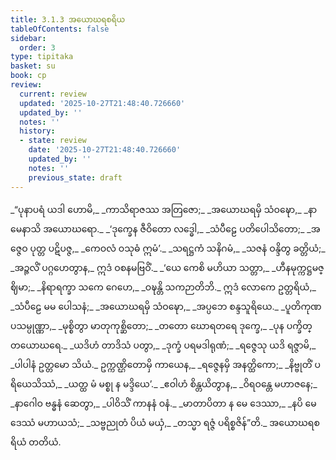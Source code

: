 ```yaml
---
title: 3.1.3 အယောဃရစရိယ
tableOfContents: false
sidebar:
  order: 3
type: tipitaka
basket: su
book: cp
review:
  current: review
  updated: '2025-10-27T21:48:40.726660'
  updated_by: ''
  notes: ''
  history:
  - state: review
    date: '2025-10-27T21:48:40.726660'
    updated_by: ''
    notes: ''
    previous_state: draft
---
```



<ReviewStatus review={frontmatter.review} showDetails={true} />

<HypothesisAnnotation frontmatter={frontmatter} />

<DynamicBreadcrumb />

<Division number="24" book="cp" e="ch" v="21" p="410">

<Paragraph number="294" type="verses" book="cp">
_“ပုနာပရံ ယဒါ ဟောမိ,_  
_ကာသိရာဇဿ အတြဇော;_  
_အယောဃရမှိ သံဝဍ္ဎော,_  
_နာမေနာသိ အယောဃရော._  

</Paragraph>

</Division>
<Division number="25" book="cp" e="ch" v="21" p="410">

<Paragraph number="295" type="verses" book="cp">
_‘ဒုက္ခေန ဇီဝိတော လဒ္ဓေါ,_  
_သံပီဠေ ပတိပေါသိတော;_  
_အဇ္ဇေဝ ပုတ္တ ပဋိပဇ္ဇ,_  
_ကေဝလံ ဝသုဓံ ဣမံ’._  

</Paragraph>

</Division>
<Division number="26" book="cp" e="ch" v="21" p="410">

<Paragraph number="296" type="verses" book="cp">
_သရဋ္ဌကံ သနိဂမံ,_  
_သဇနံ ဝန္ဒိတွ ခတ္တိယံ;_  
_အဉ္ဇလိံ ပဂ္ဂဟေတွာန,_  
ဣဒံ ဝစနမဗြဝိံ._  

</Paragraph>

</Division>
<Division number="27" book="cp" e="ch" v="21" p="410">

<Paragraph number="297" type="verses" book="cp">
_‘ယေ ကေစိ မဟိယာ သတ္တာ,_  
_ဟီနမုက္ကဋ္ဌမဇ္ဈိမာ;_  
_နိရာရက္ခာ သကေ ဂေဟေ,_  
_ဝဍ္ဎန္တိ သကဉာတိဘိ._  

</Paragraph>

</Division>
<Division number="28" book="cp" e="ch" v="21" p="410">

<Paragraph number="298" type="verses" book="cp">
ဣဒံ လောကေ ဥတ္တရိယံ,_  
_သံပီဠေ မမ ပေါသနံ;_  
_အယောဃရမှိ သံဝဍ္ဎော,_  
_အပ္ပဘေ စန္ဒသူရိယေ._  

</Paragraph>

</Division>
<Division number="29" book="cp" e="ch" v="21" p="410">

<Paragraph number="299" type="verses" book="cp">
_ပူတိကုဏပသမ္ပုဏ္ဏာ,_  
_မုစ္စိတွာ မာတုကုစ္ဆိတော;_  
_တတော ဃောရတရေ ဒုက္ခေ,_  
_ပုန ပက္ခိတ္တယောဃရေ._  

</Paragraph>

</Division>
<Division number="30" book="cp" e="ch" v="21" p="410">

<Paragraph number="300" type="verses" book="cp">
_ယဒိဟံ တာဒိသံ ပတွာ,_  
_ဒုက္ခံ ပရမဒါရုဏံ;_  
_ရဇ္ဇေသု ယဒိ ရဇ္ဇာမိ,_  
_ပါပါနံ ဥတ္တမော သိယံ._  

</Paragraph>

</Division>
<Division number="31" book="cp" e="ch" v="21" p="410">

<Paragraph number="301" type="verses" book="cp">
ဥက္ကဏ္ဌိတောမှိ ကာယေန,_  
_ရဇ္ဇေနမှိ အနတ္ထိကော;_  
_နိဗ္ဗုတိံ ပရိယေသိဿံ,_  
_ယတ္ထ မံ မစ္စု န မဒ္ဒိယေ’._  

</Paragraph>

</Division>
<Division number="32" book="cp" e="ch" v="21" p="410">

<Paragraph number="302" type="verses" book="cp">
_ဧဝါဟံ စိန္တယိတွာန,_  
_ဝိရဝန္တေ မဟာဇနေ;_  
_နာဂေါဝ ဗန္ဓနံ ဆေတွာ,_  
_ပါဝိသိံ ကာနနံ ဝနံ._  

</Paragraph>

</Division>
<Division number="33" book="cp" e="ch" v="21" p="410">

<Paragraph number="303" type="verses" book="cp">
_မာတာပိတာ န မေ ဒေဿာ,_  
_နပိ မေ ဒေဿံ မဟာယသံ;_  
_သဗ္ဗညုတံ ပိယံ မယှံ,_  
_တသ္မာ ရဇ္ဇံ ပရိစ္စဇိန်”တိ._  


</Paragraph>
</Division>

<Paragraph number="304" type="center" book="cp">
အယောဃရစရိယံ တတိယံ.
</Paragraph>